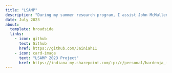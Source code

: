 ```yaml
---
title: "LSAMP"
description: "During my summer research program, I assist John McMullen with the Jay T. Lennon lab by doing computational work. During the course of my highly engaging research lab, we studied the interactions of each stage that rhizobia goes through to do this task and how it affects new host. My role in the Lennon lab was to assemble not just one but two distinct rhizobia strains and then characterize the genomic changes." 
date: July 2023 
about: 
  template: broadside
  links: 
    - icon: github 
      text: Github 
      href: https://github.com/Jainiah11  
    - icon: card-image
      text: "LSAMP 2023 Project" 
      href: https://indiana-my.sharepoint.com/:p:/r/personal/hardenja_iu_edu/Documents/LSAMP%202023%20POSTER.pptx?d=w42773cb35429464fb1caa187ae9e5feb&csf=1&web=1&e=jXihrn 
---
```

